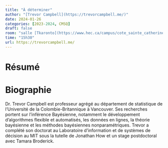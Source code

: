 ```yaml
---
title: "À déterminer"
author: "[Trevor Campbell](https://trevorcampbell.me/)"
date: 2024-01-26
categories: [2023-2024, CMSQ]
draft: false
room: "salle [Tkaronto](https://www.hec.ca/campus/cote_sainte_catherine/1er_etage/salles_cours/tkaronto.html)"
time: "15h30"
url: https://trevorcampbell.me/
---
```


# Résumé



# Biographie


Dr. Trevor Campbell est professeur agrégé au département de statistique de l'Université de la Colombie-Britannique à Vancouver. Ses recherches portent sur l'inférence Bayésienne, notamment le développement d'algorithmes flexible et automatisés, les données en lignes, la théorie bayésienne et les méthodes bayésiennes nonparamétriques. Trevor a complété son doctorat au Laboratoire d'information et de systèmes de décision au MIT sous la tutelle de Jonathan How et un stage postdoctoral avec Tamara Broderick.
